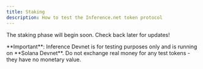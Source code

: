 ```yaml
---
title: Staking
description: How to test the Inference.net token protocol
---
```


The staking phase will begin soon. Check back later for updates!

<Warning>
  **Important**: Inference Devnet is for testing purposes only and is running
  on **Solana Devnet**. Do not exchange real money for any test tokens - they
  have no monetary value.
</Warning>

